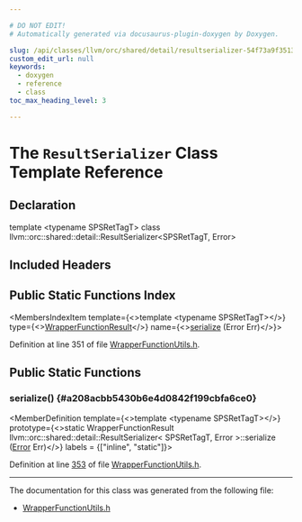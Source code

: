 ```yaml
---

# DO NOT EDIT!
# Automatically generated via docusaurus-plugin-doxygen by Doxygen.

slug: /api/classes/llvm/orc/shared/detail/resultserializer-54f73a9f351324d45c937748f2e26b7f
custom_edit_url: null
keywords:
  - doxygen
  - reference
  - class
toc_max_heading_level: 3

---
```





# The `ResultSerializer` Class Template Reference

<DoxygenPage pluginConfig={pluginConfig}>



## Declaration

<CodeBlock>template &lt;typename SPSRetTagT&gt;
class llvm::orc::shared::detail::ResultSerializer&lt;SPSRetTagT, Error&gt;</CodeBlock>

## Included Headers

<IncludesList>
<IncludesListItem
  filePath="llvm/ExecutionEngine/Orc/Shared/WrapperFunctionUtils.h"
  permalink="/docs/api/files/include/include/llvm/include/llvm/executionengine/include/llvm/executionengine/orc/include/llvm/executionengine/orc/shared/wrapperfunctionutils-h"
  isLocal="true" />
</IncludesList>

## Public Static Functions Index

<MembersIndex>

<MembersIndexItem
  template={<>template &lt;typename SPSRetTagT&gt;</>}
  type={<><a href="/docs/api/classes/llvm/orc/shared/wrapperfunctionresult">WrapperFunctionResult</a></>}
  name={<><a href="#a208acbb5430b6e4d0842f199cbfa6ce0">serialize</a> (Error Err)</>}>
</MembersIndexItem>

</MembersIndex>


Definition at line 351 of file <a href="/docs/api/files/include/include/llvm/include/llvm/executionengine/include/llvm/executionengine/orc/include/llvm/executionengine/orc/shared/wrapperfunctionutils-h">WrapperFunctionUtils.h</a>.

<SectionDefinition>

## Public Static Functions

### serialize() {#a208acbb5430b6e4d0842f199cbfa6ce0}

<MemberDefinition
  template={<>template &lt;typename SPSRetTagT&gt;</>}
  prototype={<>static WrapperFunctionResult llvm::orc::shared::detail::ResultSerializer&lt; SPSRetTagT, Error &gt;::serialize (<a href="/docs/api/classes/llvm/error">Error</a> Err)</>}
  labels = {["inline", "static"]}>

Definition at line <a href="/docs/api/files/include/include/llvm/include/llvm/executionengine/include/llvm/executionengine/orc/include/llvm/executionengine/orc/shared/wrapperfunctionutils-h/#l00353">353</a> of file <a href="/docs/api/files/include/include/llvm/include/llvm/executionengine/include/llvm/executionengine/orc/include/llvm/executionengine/orc/shared/wrapperfunctionutils-h">WrapperFunctionUtils.h</a>.
</MemberDefinition>

</SectionDefinition>

<hr/>

The documentation for this class was generated from the following file:

<ul>
<li><a href="/docs/api/files/include/include/llvm/include/llvm/executionengine/include/llvm/executionengine/orc/include/llvm/executionengine/orc/shared/wrapperfunctionutils-h">WrapperFunctionUtils.h</a></li>
</ul>

</DoxygenPage>

